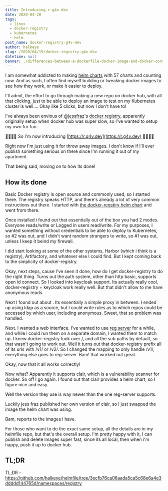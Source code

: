 ```yaml
---
title: Introducing r.g4v.dev
date: 2020-04-20
tags:
  - linux
  - docker-registry
  - kubernetes
  - helm
post_name: docker-registry-g4v-dev
author: halkeye
slug: /2020/04/19/docker-registry-g4v-dev
datetime: null
banner: ./differences-between-a-dockerfile-docker-image-and-docker-container-001320c81dd8d2989df10d0bec36341fd6a94b043f6f9de1c26ee79eaf16e566.jpg
---
```

I am somewhat addicted to making [helm charts](https://github.com/halkeye-helm-charts/) with 57 charts and counting now. And as such, I often find myself building or tweaking docker images to see how they work, or make it easier to deploy.

I'll admit, the effort to go through making a new repo on docker hub, with all that clicking, just to be able to deploy an image to test on my Kubernetes cluster is well.... Okay like 5 clicks, but now I don't have to!

I've always been envious of [@jessfraz](https://twitter.com/jessfraz)'s [docker registry](https://r.j3ss.co/), apparently originally setup when docker hub was super slow, so I've wanted to setup my own for fun. 

🎉🎉🎉🎉 So I'm now introducing [https://r.g4v.dev](https://r.g4v.dev) 🎉🎉🎉🎉

Right now I'm just using it for throw away images. I don't know if I'll ever publish something serious on there since I'm running it out of my apartment.

That being said, moving on to how its done!

## How its done

Basic Docker registry is open source and commonly used, so I started there. The registry speaks HTTP, and there's already a lot of very common instructions out there. I started with [the docker-regstiry helm chart](https://hub.helm.sh/charts/stable/docker-registry) and went from there.

Once installed i found out that essentially out of the box you had 2 modes. Everyone reads/write or Logged in users read/write. For my purposes, I wanted something without credentials to be able to deploy to Kubernetes, so #2 was out, and I didn't want random strangers to write, so #1 was out, unless I keep it beind my firewall.

I did start looking at some of the other systems, Harbor (which i think is a registry), Artifactory, and whatever else I could find. But I kept coming back to the simplicity of docker-registry.

Okay, next steps, cause I've seen it done, how do I get docker-registry to do the right thing. Turns out the auth system, other than http basic, supports open id connect. So I looked into keycloak support. Its actually really cool, docker-regiistry + keycloak work really well. But that didn't allow to me have anonymous reads.

Next I found out about [](https://github.com/cesanta/docker_auth). Its essentially a simple proxy in between. I ended up using ldap as a source, but I could write rules as to which repos could be accessed by which user, including anonymous. Sweet, that so problem was handled.

Next. I wanted a web interface. I've wanted to use [reg server](https://github.com/genuinetools/reg/) for a while, and while i could run them on a separate domain, I wanted them to match up. I knew docker-registry took over /, and all the sub paths by default, so that wasn't going to work out. Well it turns out that docker-registry prefix all of its urls with /v1/ or /v2/. So I changed the mapping to only handle /v1/, everything else goes to reg-server. Bam! that worked out great.

Okay, now that it all works correctly!

Now what? Apparently it supports clair, which is a vulnerability scanner for docker. So off I go again. I found out that clair provides a helm chart, so I figure nice and easy.

Well the version they use is way newer than the one reg-server supports.

Luckily jess fraz published her own version of clair, so I just swapped the image the helm chart was using.

Bam, reports to the images I have.

For those who want to do the exact same setup, all the details are in my helmfile repo, but that's the overall setup. I'm pretty happy with it, I can publish and delete images super fast, since its all local, then when i'm happy, push it up to docker hub.

## TL;DR

TL;DR - https://github.com/halkeye/helmfile/tree/3ecfb76ca06aada5ca5c68e6a4e3ddddd144765d/namespaces/registry

